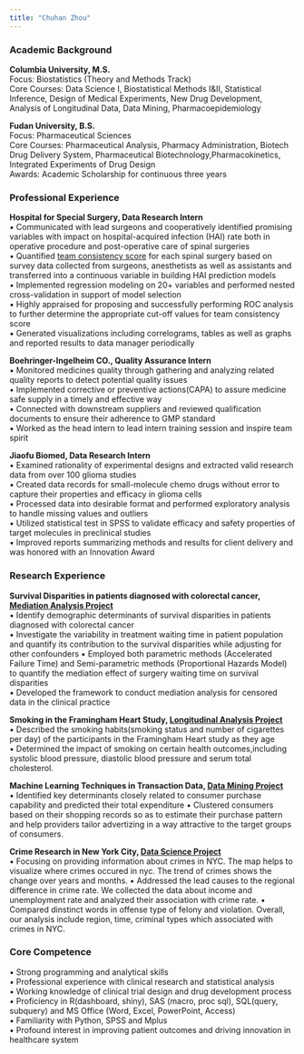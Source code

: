 ```yaml
---
title: "Chuhan Zhou"
---
```

<body style="background-image:url('off-white-bg.jpg');">

### Academic Background
**Columbia University, M.S.**   
Focus: Biostatistics (Theory and Methods Track)  
Core Courses: Data Science I, Biostatistical Methods I&II, Statistical Inference, Design of Medical Experiments, New Drug Development, Analysis of Longitudinal Data, Data Mining, Pharmacoepidemiology

**Fudan University, B.S.**      
Focus: Pharmaceutical Sciences  
Core Courses: Pharmaceutical Analysis, Pharmacy Administration, Biotech Drug Delivery System, Pharmaceutical Biotechnology,Pharmacokinetics, Integrated Experiments of Drug Design  
Awards: Academic Scholarship for continuous three years 

### Professional Experience  
**Hospital for Special Surgery, Data Research Intern**     
 ▪ Communicated with lead surgeons and cooperatively identified promising variables with impact on hospital-acquired infection (HAI) rate both in operative procedure and post-operative care of spinal surgeries      
 ▪ Quantified [team consistency score](Investigate the role of team consistency score in patients’ surgery outcome.pdf) for each spinal surgery based on survey data collected from surgeons, anesthetists as well as assistants and transferred into a continuous variable in building HAI prediction models   
 ▪ Implemented regression modeling on 20+ variables and performed nested cross-validation in support of model selection   
 ▪ Highly appraised for proposing and successfully performing ROC analysis to further determine the appropriate cut-off values for team consistency score  
 ▪ Generated visualizations including correlograms, tables as well as graphs and reported results to data manager periodically    

**Boehringer-Ingelheim CO., Quality Assurance Intern**     
 ▪ Monitored medicines quality through gathering and analyzing related quality reports to detect potential quality issues     
 ▪ Implemented corrective or preventive actions(CAPA) to assure medicine safe supply in a timely and effective way   
 ▪ Connected with downstream suppliers and reviewed qualification documents to ensure their adherence to GMP standard    
 ▪ Worked as the head intern to lead intern training session and inspire team spirit

**Jiaofu Biomed, Data Research Intern**    
▪ Examined rationality of experimental designs and extracted valid research data from over 100 glioma studies  
▪ Created data records for small-molecule chemo drugs without error to capture their properties and efficacy in glioma cells   
▪ Processed data into desirable format and performed exploratory analysis to handle missing values and outliers  
▪ Utilized statistical test in SPSS to validate efficacy and safety properties of target molecules in preclinical studies   
▪ Improved reports summarizing methods and results for client delivery and was honored with an Innovation Award


### Research Experience  
**Survival Disparities in patients diagnosed with colorectal cancer, [Mediation Analysis Project](mediation.html)**     
▪ Identify demographic determinants of survival disparities in patients diagnosed with colorectal cancer  
▪ Investigate the variability in treatment waiting time in patient population and quantify its contribution to the survival disparities while adjusting for other confounders
▪ Employed both parametric methods (Accelerated Failure Time) and Semi-parametric methods (Proportional Hazards Model) to quantify the mediation effect of surgery waiting time on survival disparities  
▪ Developed the framework to conduct mediation analysis for censored data in the clinical practice  

**Smoking in the Framingham Heart Study, [Longitudinal Analysis Project](final_proj.html)**  
▪ Described the smoking habits(smoking status and number of cigarettes per day) of the participants in the Framingham Heart study as they age   
▪ Determined the impact of smoking on certain health outcomes,including systolic blood pressure, diastolic blood pressure and serum total cholesterol.  

**Machine Learning Techniques in Transaction Data, [Data Mining Project](final_project_cz2493.pdf)**    
▪ Identified key determinants closely related to consumer purchase capability and predicted their total expenditure 
▪ Clustered consumers based on their shopping records so as to estimate their purchase pattern and help providers tailor advertizing in a way attractive to the target groups of consumers.  


**Crime Research in New York City, [Data Science Project](https://veronica574.github.io/final_project_crime/)**  
▪ Focusing on providing information about crimes in NYC. The map helps to visualize where crimes occured in nyc. The trend of crimes shows the change over years and months. 
▪ Addressed the lead causes to the regional difference in crime rate. We collected the data about income and unemployment rate and analyzed their association with crime rate. 
▪ Compared dinstinct words in offense type of felony and violation. Overall, our analysis include region, time, criminal types which associated with crimes in NYC.

### Core Competence  
▪ Strong programming and analytical skills  
▪ Professional experience with clinical research and statistical analysis  
▪ Working knowledge of clinical trial design and drug development process  
▪ Proficiency in R(dashboard, shiny), SAS (macro, proc sql), SQL(query, subquery) and MS Office (Word, Excel, PowerPoint, Access)    
▪ Familiarity with Python, SPSS and Mplus  
▪ Profound interest in improving patient outcomes and driving innovation in healthcare system  
